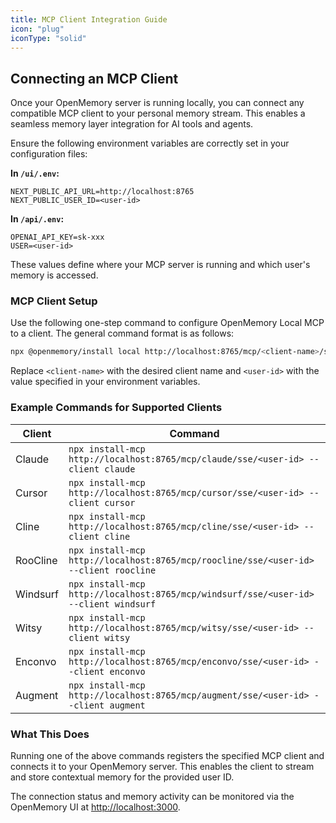 ```yaml
---
title: MCP Client Integration Guide
icon: "plug"
iconType: "solid"
---
```


## Connecting an MCP Client

Once your OpenMemory server is running locally, you can connect any compatible MCP client to your personal memory stream. This enables a seamless memory layer integration for AI tools and agents.

Ensure the following environment variables are correctly set in your configuration files:

**In `/ui/.env`:**
```env
NEXT_PUBLIC_API_URL=http://localhost:8765
NEXT_PUBLIC_USER_ID=<user-id>
```

**In `/api/.env`:**
```env
OPENAI_API_KEY=sk-xxx
USER=<user-id>
```

These values define where your MCP server is running and which user's memory is accessed.

### MCP Client Setup

Use the following one-step command to configure OpenMemory Local MCP to a client. The general command format is as follows:

```bash
npx @openmemory/install local http://localhost:8765/mcp/<client-name>/sse/<user-id> --client <client-name>
```

Replace `<client-name>` with the desired client name and `<user-id>` with the value specified in your environment variables.

### Example Commands for Supported Clients

| Client      | Command |
|-------------|---------|
| Claude      | `npx install-mcp http://localhost:8765/mcp/claude/sse/<user-id> --client claude` |
| Cursor      | `npx install-mcp http://localhost:8765/mcp/cursor/sse/<user-id> --client cursor` |
| Cline       | `npx install-mcp http://localhost:8765/mcp/cline/sse/<user-id> --client cline` |
| RooCline    | `npx install-mcp http://localhost:8765/mcp/roocline/sse/<user-id> --client roocline` |
| Windsurf    | `npx install-mcp http://localhost:8765/mcp/windsurf/sse/<user-id> --client windsurf` |
| Witsy       | `npx install-mcp http://localhost:8765/mcp/witsy/sse/<user-id> --client witsy` |
| Enconvo     | `npx install-mcp http://localhost:8765/mcp/enconvo/sse/<user-id> --client enconvo` |
| Augment     | `npx install-mcp http://localhost:8765/mcp/augment/sse/<user-id> --client augment` |

### What This Does

Running one of the above commands registers the specified MCP client and connects it to your OpenMemory server. This enables the client to stream and store contextual memory for the provided user ID.

The connection status and memory activity can be monitored via the OpenMemory UI at [http://localhost:3000](http://localhost:3000).